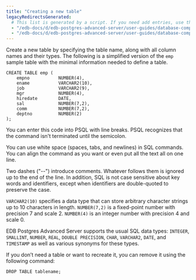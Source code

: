 ```yaml
---
title: "Creating a new table"
legacyRedirectsGenerated:
  # This list is generated by a script. If you need add entries, use the `legacyRedirects` key.
  - "/edb-docs/d/edb-postgres-advanced-server/user-guides/database-compatibility-for-oracle-developers-guide/9.6/Database_Compatibility_for_Oracle_Developers_Guide_v9.6.1.011.html"
  - "/edb-docs/d/edb-postgres-advanced-server/user-guides/database-compatibility-for-oracle-developers-guide/9.5/Database_Compatibility_for_Oracle_Developers_Guide.1.011.html"
---
```


<div id="creating_a_new_table" class="registered_link"></div>

Create a new table by specifying the table name, along with all column names and their types. The following is a simplified version of the `emp` sample table with the minimal information needed to define a table.

```text
CREATE TABLE emp (
    empno           NUMBER(4),
    ename           VARCHAR2(10),
    job             VARCHAR2(9),
    mgr             NUMBER(4),
    hiredate        DATE,
    sal             NUMBER(7,2),
    comm            NUMBER(7,2),
    deptno          NUMBER(2)
);
```

You can enter this code into PSQL with line breaks. PSQL recognizes that the command isn't terminated until the semicolon.

You can use white space (spaces, tabs, and newlines) in SQL commands. You can align the command as you want or even put all the text all on one line. 

Two dashes ("--") introduce comments. Whatever follows them is ignored up to the end of the line. In addition, SQL is not case sensitive about key words and identifiers, except when identifiers are double-quoted to preserve the case.

`VARCHAR2(10)` specifies a data type that can store arbitrary character strings up to 10 characters in length. `NUMBER(7,2)` is a fixed-point number with precision 7 and scale 2. `NUMBER(4)` is an integer number with precision 4 and scale 0.

EDB Postgres Advanced Server supports the usual SQL data types: `INTEGER`, `SMALLINT`, `NUMBER`, `REAL`, `DOUBLE PRECISION`, `CHAR`, `VARCHAR2`, `DATE`, and `TIMESTAMP` as well as various synonyms for these types.

If you don’t need a table or want to recreate it, you can remove it using the following command:

```text
DROP TABLE tablename;
```
